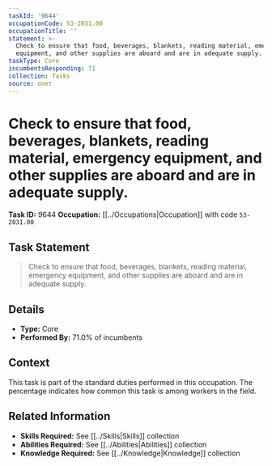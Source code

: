 ```yaml
---
taskId: '9644'
occupationCode: 53-2031.00
occupationTitle: ''
statement: >-
  Check to ensure that food, beverages, blankets, reading material, emergency
  equipment, and other supplies are aboard and are in adequate supply.
taskType: Core
incumbentsResponding: 71
collection: Tasks
source: onet
---
```

# Check to ensure that food, beverages, blankets, reading material, emergency equipment, and other supplies are aboard and are in adequate supply.

**Task ID:** 9644
**Occupation:** [[../Occupations|Occupation]] with code `53-2031.00`

## Task Statement

> Check to ensure that food, beverages, blankets, reading material, emergency equipment, and other supplies are aboard and are in adequate supply.

## Details

- **Type:** Core
- **Performed By:** 71.0% of incumbents

## Context

This task is part of the standard duties performed in this occupation. The percentage indicates how common this task is among workers in the field.

## Related Information

- **Skills Required:** See [[../Skills|Skills]] collection
- **Abilities Required:** See [[../Abilities|Abilities]] collection
- **Knowledge Required:** See [[../Knowledge|Knowledge]] collection
